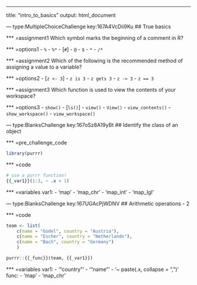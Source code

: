 ---
title: "intro_to_basics"
output: html_document

--- type:MultipleChoiceChallenge key:167A4VcDii9Ku
## True basics

*** =assignment1
Which symbol marks the beginning of a comment in R?

*** =options1
- `%`
- `%*`
- [`#`]
- `@`
- `$`
- `*`
- `/*`


*** =assignment2
Which of the following is the recommended method of assigning a value to a variable?

*** =options2
- [`z <- 3`]
- `z is 3`
- `z gets 3`
- `z -> 3`
- `z == 3`


*** =assignment3
Which function is used to view the contents of your workspace?

*** =options3
- `show()`
- [`ls()`]
- `view()`
- `View()`
- `view_contents()`
- `show_workspace()`
- `view_workspace()`


--- type:BlanksChallenge key:167oSz8A19yBt
## Identify the class of an object

*** =pre_challenge_code
```r
library(purrr)
```

*** =code
```r
# use a purrr function!
{{_var1}}(1:3, ~ .x > 1)
```

*** =variables
var1:
  - 'map'
  - 'map_chr'
  - 'map_int'
  - 'map_lgl'

--- type:BlanksChallenge key:167UGAcPjWDNV
## Arithmetic operations - 2

*** =code
```r
team <- list(
    c(name = "Godel", country = "Austria"),
    c(name = "Escher", country = "Netherlands"),
    c(name = "Bach", country = "Germany")
    )

purrr::{{_func}}(team, {{_var1}})
```

*** =variables
var1:
  - '"country"'
  - '"name"'
  - '~ paste(.x, collapse = ",")'
func:
  - 'map'
  - 'map_chr'

